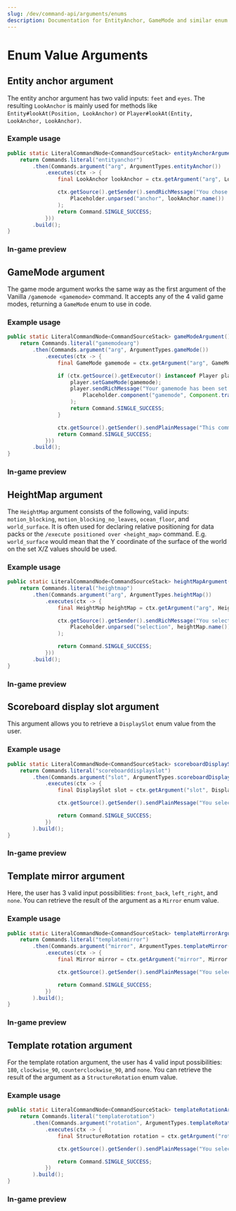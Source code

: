 ```yaml
---
slug: /dev/command-api/arguments/enums
description: Documentation for EntityAnchor, GameMode and similar enum value arguments.
---
```



# Enum Value Arguments

## Entity anchor argument
The entity anchor argument has two valid inputs: `feet` and `eyes`. The resulting <Javadoc name='io.papermc.paper.entity.LookAnchor'>`LookAnchor`</Javadoc> is mainly used for methods like
<Javadoc name='org.bukkit.entity.Entity#lookAt(io.papermc.paper.math.Position,io.papermc.paper.entity.LookAnchor)'>`Entity#lookAt(Position, LookAnchor)`</Javadoc> or 
<Javadoc name='org.bukkit.entity.Player#lookAt(org.bukkit.entity.Entity,io.papermc.paper.entity.LookAnchor,io.papermc.paper.entity.LookAnchor)'>`Player#lookAt(Entity, LookAnchor, LookAnchor)`</Javadoc>.

### Example usage
```java
public static LiteralCommandNode<CommandSourceStack> entityAnchorArgument() {
    return Commands.literal("entityanchor")
        .then(Commands.argument("arg", ArgumentTypes.entityAnchor())
            .executes(ctx -> {
                final LookAnchor lookAnchor = ctx.getArgument("arg", LookAnchor.class);

                ctx.getSource().getSender().sendRichMessage("You chose <aqua><anchor></aqua>!",
                    Placeholder.unparsed("anchor", lookAnchor.name())
                );
                return Command.SINGLE_SUCCESS;
            }))
        .build();
}
```

### In-game preview
<FullWidthVideo src={EntityAnchorMp4}/>


## GameMode argument
The game mode argument works the same way as the first argument of the Vanilla `/gamemode <gamemode>` command. It accepts any of the 4 valid game modes, returning
a <Javadoc name='org.bukkit.GameMode'>`GameMode`</Javadoc> enum to use in code.

### Example usage
```java
public static LiteralCommandNode<CommandSourceStack> gameModeArgument() {
    return Commands.literal("gamemodearg")
        .then(Commands.argument("arg", ArgumentTypes.gameMode())
            .executes(ctx -> {
                final GameMode gamemode = ctx.getArgument("arg", GameMode.class);

                if (ctx.getSource().getExecutor() instanceof Player player) {
                    player.setGameMode(gamemode);
                    player.sendRichMessage("Your gamemode has been set to <red><gamemode></red>!",
                        Placeholder.component("gamemode", Component.translatable(gamemode))
                    );
                    return Command.SINGLE_SUCCESS;
                }

                ctx.getSource().getSender().sendPlainMessage("This command requires a player!");
                return Command.SINGLE_SUCCESS;
            }))
        .build();
}
```

### In-game preview
<FullWidthVideo src={GameModeMp4}/>


## HeightMap argument
The <Javadoc name='org.bukkit.HeightMap'>`HeightMap`</Javadoc> argument consists of the following, valid inputs: `motion_blocking`, `motion_blocking_no_leaves`, `ocean_floor`, and `world_surface`. It is often
used for declaring relative positioning for data packs or the `/execute positioned over <height_map>` command. E.g. `world_surface` 
would mean that the Y coordinate of the surface of the world on the set X/Z values should be used.

### Example usage
```java
public static LiteralCommandNode<CommandSourceStack> heightMapArgument() {
    return Commands.literal("heightmap")
        .then(Commands.argument("arg", ArgumentTypes.heightMap())
            .executes(ctx -> {
                final HeightMap heightMap = ctx.getArgument("arg", HeightMap.class);

                ctx.getSource().getSender().sendRichMessage("You selected <gold><selection></gold>",
                    Placeholder.unparsed("selection", heightMap.name())
                );

                return Command.SINGLE_SUCCESS;
            }))
        .build();
}
```

### In-game preview
<FullWidthVideo src={HeightMapMp4}/>


## Scoreboard display slot argument
This argument allows you to retrieve a <Javadoc name='org.bukkit.scoreboard.DisplaySlot'>`DisplaySlot`</Javadoc> enum value from the user.

### Example usage
```java
public static LiteralCommandNode<CommandSourceStack> scoreboardDisplaySlotArgument() {
    return Commands.literal("scoreboarddisplayslot")
        .then(Commands.argument("slot", ArgumentTypes.scoreboardDisplaySlot())
            .executes(ctx -> {
                final DisplaySlot slot = ctx.getArgument("slot", DisplaySlot.class);

                ctx.getSource().getSender().sendPlainMessage("You selected: " + slot.getId());

                return Command.SINGLE_SUCCESS;
            })
        ).build();
}
```

### In-game preview
<FullWidthVideo src={ScoreboardDisplaySlotMp4}/>


## Template mirror argument
Here, the user has 3 valid input possibilities: `front_back`, `left_right`, and `none`. You can retrieve the result of 
the argument as a <Javadoc name='org.bukkit.block.structure.Mirror'>`Mirror`</Javadoc> enum value.

### Example usage
```java
public static LiteralCommandNode<CommandSourceStack> templateMirrorArgument() {
    return Commands.literal("templatemirror")
        .then(Commands.argument("mirror", ArgumentTypes.templateMirror())
            .executes(ctx -> {
                final Mirror mirror = ctx.getArgument("mirror", Mirror.class);

                ctx.getSource().getSender().sendPlainMessage("You selected: " + mirror.name());

                return Command.SINGLE_SUCCESS;
            })
        ).build();
}
```

### In-game preview
<FullWidthVideo src={TemplateMirrorMp4}/>


## Template rotation argument
For the template rotation argument, the user has 4 valid input possibilities: `180`, `clockwise_90`, `counterclockwise_90`, and `none`. You can retrieve the result 
of the argument as a <Javadoc name='org.bukkit.block.structure.StructureRotation'>`StructureRotation`</Javadoc> enum value.

### Example usage
```java
public static LiteralCommandNode<CommandSourceStack> templateRotationArgument() {
    return Commands.literal("templaterotation")
        .then(Commands.argument("rotation", ArgumentTypes.templateRotation())
            .executes(ctx -> {
                final StructureRotation rotation = ctx.getArgument("rotation", StructureRotation.class);

                ctx.getSource().getSender().sendPlainMessage("You selected: " + rotation.name());

                return Command.SINGLE_SUCCESS;
            })
        ).build();
}
```

### In-game preview
<FullWidthVideo src={TemplateRotationMp4}/>